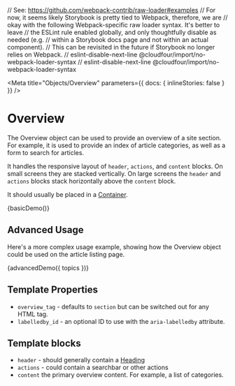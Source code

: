 // See: https://github.com/webpack-contrib/raw-loader#examples
// For now, it seems likely Storybook is pretty tied to Webpack, therefore, we are
// okay with the following Webpack-specific raw loader syntax. It's better to leave
// the ESLint rule enabled globally, and only thoughtfully disable as needed (e.g.
// within a Storybook docs page and not within an actual component).
// This can be revisited in the future if Storybook no longer relies on Webpack.
// eslint-disable-next-line @cloudfour/import/no-webpack-loader-syntax
// eslint-disable-next-line @cloudfour/import/no-webpack-loader-syntax

<!--
Inline stories disabled so media queries will behave as expected within
embedded examples.
-->

<Meta
  title="Objects/Overview"
  parameters={{ docs: { inlineStories: false } }}
/>

# Overview

The Overview object can be used to provide an overview of a site section. For example, it is used to provide an index of article categories, as well as a form to search for articles.

It handles the responsive layout of `header`, `actions`, and `content` blocks. On small screens they are stacked vertically. On large screens the `header` and `actions` blocks stack horizontally above the `content` block.

It should usually be placed in a [Container](/docs/objects-container--basic).

<Canvas>
  <Story
    name="Basic"
    height="300px"
    parameters={{
      docs: {
        source: {
          code: basicDemoSource,
        },
      },
    }}
  >
    {basicDemo()}
  </Story>
</Canvas>

## Advanced Usage

Here's a more complex usage example, showing how the Overview object could be used on the article listing page.

<Canvas>
  <Story
    name="Advanced Usage"
    height="300px"
    parameters={{
      docs: {
        source: {
          code: advancedDemoSource,
        },
      },
    }}
  >
    {advancedDemo({ topics })}
  </Story>
</Canvas>

## Template Properties

- `overview_tag` - defaults to `section` but can be switched out for any HTML tag.
- `labelledby_id` - an optional ID to use with the `aria-labelledby` attribute.

## Template blocks

- `header` - should generally contain a [Heading](/docs/components-heading--levels)
- `actions` - could contain a searchbar or other actions
- `content` the primary overview content. For example, a list of categories.
